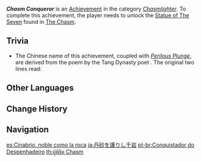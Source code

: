 {{Achievement Infobox
|id           = 80145
|order id     = 0145
|category     = Chasmlighter
|description  = Light up [[The Chasm (Area)|The Chasm]] surface map.
|requirements = Unlock the [[Statue of The Seven]] found in [[The Chasm (Area)|The Chasm]].
|primogems    = 5
|tracking     = 
|topic        = Map
}}
'''''Chasm Conqueror''''' is an [[Achievement]] in the category ''[[Chasmlighter]]''. To complete this achievement, the player needs to unlock the [[Statue of The Seven]] found in [[The Chasm (Area)|The Chasm]].

==Trivia==
* The Chinese name of this achievement, coupled with ''[[Perilous Plunge]]'', are derived from the poem {{Lang|''Kuizhou Songs: First of the Ten Quatrains''|zh=蘷州歌十绝句 其一}} by the Tang Dynasty poet {{W|Du Fu}}. The original two lines read: {{zh|白帝高为三峡镇，瞿塘险过白牢关。|lit={{W|Baidicheng}} towers over Sanxia Town, {{W|Qutang Gorge}} is more perilous than Bailao Pass.}}
<!--
==Video Guides==
{{EVT
|video1   = 
|caption1 = 
}}
-->
==Other Languages==
{{Other Languages
|en      = Chasm Conqueror
|zhs     = 丹砂高为千岩镇
|zhs_rm  = Dānshā Gāo Wèi Qiān Yán Zhèn
|zht     = 丹砂高為千岩鎮
|zht_rm  = Dānshā Gāo Wèi Qiān Yán Zhèn
|zh_tl   = 
|ja      = 丹砂を護りし千岩
|ja_rm   = Tansha wo Mamorishi Sengan{{Assumed}}
|ja_tl   = 
|ko      = 단사는 천암 마을보다 높다
|ko_rm   = Dansaneun Cheon'am Ma'eulboda Nopda
|ko_tl   = Cinnabar is Higher than Millelith Village
|es      = Cinabrio, noble como la roca
|es_tl   = Cinnabar, Noble as Rock
|fr      = À la conquête du Gouffre
|fr_tl   = Setting Out to Conquer the Chasm
|ru      = Покоритель Разлома
|ru_tl   = The Fault Conqueror
|th      = ผู้พิชิต Chasm
|th_rm   = Phu Phichit Chasm
|th_tl   = 
|vi      = Núi Cao Nghìn Trùng
|vi_tl   = 
|de      = Erober der Großen Kluft
|de_tl   = Conqueror of {{Lex|the Chasm|de}}
|id      = Penakluk Chasm
|id_tl   = Chasm Conqueror
|pt      = Conquistador do Despenhadeiro
|pt_tl   = 
|tr      = Kanyon Fatihi
|tr_tl   = {{Lex|Chasm|tr}} Explorer
|it      = Alla conquista della Voragine
|it_tl   = 
}}

==Change History==
{{Change History|2.6}}
<!--
==References==
{{Reflist}}
-->
==Navigation==
{{Achievement Navbox|Chasmlighter}}

[[es:Cinabrio, noble como la roca]]
[[ja:丹砂を護りし千岩]]
[[pt-br:Conquistador do Despenhadeiro]]
[[th:ผู้พิชิต Chasm]]